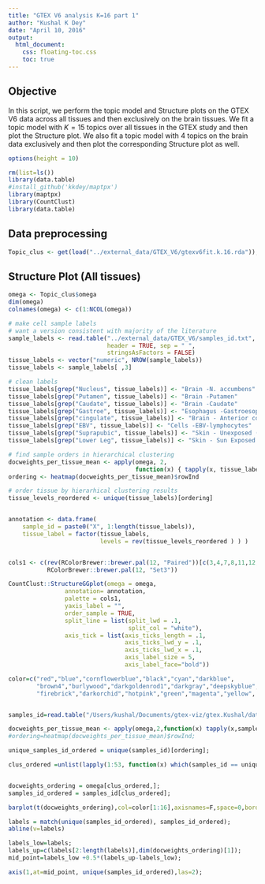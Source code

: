 ```yaml
---
title: "GTEX V6 analysis K=16 part 1"
author: "Kushal K Dey"
date: "April 10, 2016"
output: 
  html_document:
    css: floating-toc.css
    toc: true
---
```


## Objective

In this script, we perform the topic model and Structure plots on the GTEX V6 data across all tissues and then exclusively on the brain tissues. We fit a topic model with $K=15$ topics over all tissues in the GTEX study and then plot the Structure plot. We also fit a topic model with $4$ topics on the brain data exclusively and then plot the corresponding Structure plot as well. 

```r
options(height = 10)
```

```r
rm(list=ls())
library(data.table)
#install_github('kkdey/maptpx') 
library(maptpx)
library(CountClust)
library(data.table)

```

## Data preprocessing 

```r
Topic_clus <- get(load("../external_data/GTEX_V6/gtexv6fit.k.16.rda"));
```

## Structure Plot (All tissues)

```r
omega <- Topic_clus$omega
dim(omega)
colnames(omega) <- c(1:NCOL(omega))

# make cell sample labels
# want a version consistent with majority of the literature
sample_labels <- read.table("../external_data/GTEX_V6/samples_id.txt",
                            header = TRUE, sep = " ",
                            stringsAsFactors = FALSE)
tissue_labels <- vector("numeric", NROW(sample_labels))
tissue_labels <- sample_labels[ ,3]

# clean labels
tissue_labels[grep("Nucleus", tissue_labels)] <- "Brain -N. accumbens"
tissue_labels[grep("Putamen", tissue_labels)] <- "Brain -Putamen"
tissue_labels[grep("Caudate", tissue_labels)] <- "Brain -Caudate"
tissue_labels[grep("Gastroe", tissue_labels)] <- "Esophagus -Gastroesophageal Jn."
tissue_labels[grep("cingulate", tissue_labels)] <- "Brain - Anterior cortex (BA24)."
tissue_labels[grep("EBV", tissue_labels)] <- "Cells -EBV-lymphocytes"
tissue_labels[grep("Suprapubic", tissue_labels)] <- "Skin - Unexposed (Suprapubic)"
tissue_labels[grep("Lower Leg", tissue_labels)] <- "Skin - Sun Exposed (Lower Leg)"

# find sample orders in hierarchical clustering
docweights_per_tissue_mean <- apply(omega, 2,
                                    function(x) { tapply(x, tissue_labels, mean) })
ordering <- heatmap(docweights_per_tissue_mean)$rowInd

# order tissue by hierarhical clustering results
tissue_levels_reordered <- unique(tissue_labels)[ordering]


annotation <- data.frame(
    sample_id = paste0("X", 1:length(tissue_labels)),
    tissue_label = factor(tissue_labels,
                          levels = rev(tissue_levels_reordered ) ) )


cols1 <- c(rev(RColorBrewer::brewer.pal(12, "Paired"))[c(3,4,7,8,11,12,5,6,9,10,11)],
           RColorBrewer::brewer.pal(12, "Set3"))
```

```r
CountClust::StructureGGplot(omega = omega,
                annotation= annotation,
                palette = cols1,
                yaxis_label = "",
                order_sample = TRUE,
                split_line = list(split_lwd = .1,
                                  split_col = "white"),
                axis_tick = list(axis_ticks_length = .1,
                                 axis_ticks_lwd_y = .1,
                                 axis_ticks_lwd_x = .1,
                                 axis_label_size = 5,
                                 axis_label_face="bold"))

color=c("red","blue","cornflowerblue","black","cyan","darkblue",
        "brown4","burlywood","darkgoldenrod1","darkgray","deepskyblue","darkkhaki",
        "firebrick","darkorchid","hotpink","green","magenta","yellow", "azure1","azure4");


samples_id=read.table("/Users/kushal/Documents/gtex-viz/gtex.Kushal/data/samples_id.txt")[,3];

docweights_per_tissue_mean <- apply(omega,2,function(x) tapply(x,samples_id,mean));
#ordering=heatmap(docweights_per_tissue_mean)$rowInd;

unique_samples_id_ordered = unique(samples_id)[ordering];

clus_ordered =unlist(lapply(1:53, function(x) which(samples_id == unique_samples_id_ordered[x])));


docweights_ordering = omega[clus_ordered,];
samples_id_ordered = samples_id[clus_ordered];

barplot(t(docweights_ordering),col=color[1:16],axisnames=F,space=0,border=NA,main=paste("No. of clusters=",K),las=1,ylim=c(0,1),cex.axis=1.2,cex.main=1.4)

labels = match(unique(samples_id_ordered), samples_id_ordered);
abline(v=labels)

labels_low=labels;
labels_up=c(labels[2:length(labels)],dim(docweights_ordering)[1]);
mid_point=labels_low +0.5*(labels_up-labels_low);

axis(1,at=mid_point, unique(samples_id_ordered),las=2);

```
